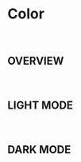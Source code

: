 
<Meta title="Foundation/Color" />

# Color

<br />

## OVERVIEW

<br />
<ColorPalette>
  <ColorItem
    title="MAIN COLOR"
    subtitle="메인컬러"
    colors={{
      BLUE1: "#0D689E",
    }}
  />
  <ColorItem
    title="SUB COLOR"
    subtitle="보조컬러"
    colors={{
      BLUE2: "#84B4D4",
      BLUE3: "#BAD5E8",
    }}
  />
  <ColorItem
    title="ERROR & DELETE"
    subtitle="에러 및 삭제 컬러"
    colors={{ Primary3: "#F86B68" }}
  />
</ColorPalette>

## LIGHT MODE

<br />

<ColorPalette>
  <ColorItem title="BACKGROUND" colors={{ Primary2: "#ffffff" }} />
  <ColorItem title="TEXT" colors={{ Primary1: "#18181b" }} />
</ColorPalette>

## DARK MODE

<br />

<ColorPalette>
  <ColorItem title="BACKGROUND" colors={{ Primary2: "#27272a" }} />
  <ColorItem title="TEXT" colors={{ Primary1: "#f4f4f5" }} />
</ColorPalette>
